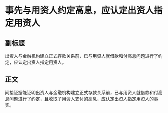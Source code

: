 # 事先与用资人约定高息，应认定出资人指定用资人
## 副标题
出资人与金融机构建立正式存款关系前，已与用资人就借款和付高息问题进行了约定，应认定出资人指定用资人。
## 正文
间接证据能证明出资人与金融机构建立正式存款关系前，已与用资人就借款和付高息问题进行了约定，且收取了用资人支付的高息，应认定出资人指定用资人的事实。